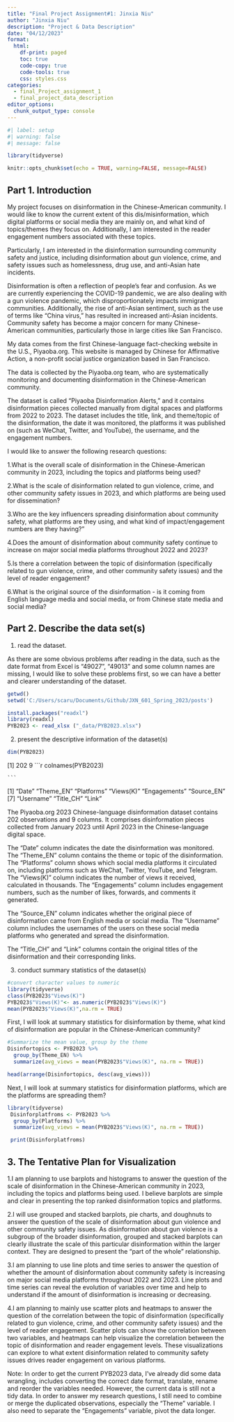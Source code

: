 ```yaml
---
title: "Final Project Assignment#1: Jinxia Niu"
author: "Jinxia Niu"
description: "Project & Data Description"
date: "04/12/2023"
format:
  html:
    df-print: paged
    toc: true
    code-copy: true
    code-tools: true
    css: styles.css
categories:
  - final_Project_assignment_1
  - final_project_data_description
editor_options: 
  chunk_output_type: console
---
```

```r
#| label: setup
#| warning: false
#| message: false

library(tidyverse)

knitr::opts_chunk$set(echo = TRUE, warning=FALSE, message=FALSE)
```

## Part 1. Introduction 

My project focuses on disinformation in the Chinese-American community. I would like to know the current extent of this dis/misinformation, which digital platforms or social media they are mainly on, and what kind of topics/themes they focus on. Additionally, I am interested in the reader engagement numbers associated with these topics.

Particularly, I am interested in the disinformation surrounding community safety and justice, including disinformation about gun violence, crime, and safety issues such as homelessness, drug use, and anti-Asian hate incidents. 

Disinformation is often a reflection of people’s fear and confusion. As we are currently experiencing the COVID-19 pandemic, we are also dealing with a gun violence pandemic, which disproportionately impacts immigrant communities. Additionally, the rise of anti-Asian sentiment, such as the use of terms like "China virus," has resulted in increased anti-Asian incidents. Community safety has become a major concern for many Chinese-American communities, particularly those in large cities like San Francisco.

My data comes from the first Chinese-language fact-checking website in the U.S., Piyaoba.org. This website is managed by Chinese for Affirmative Action, a non-profit social justice organization based in San Francisco. 

The data is collected by the Piyaoba.org team, who are systematically monitoring and documenting disinformation in the Chinese-American community. 

The dataset is called "Piyaoba Disinformation Alerts," and it contains disinformation pieces collected manually from digital spaces and platforms from 2022 to 2023. The dataset includes the title, link, and theme/topic of the disinformation, the date it was monitored, the platforms it was published on (such as WeChat, Twitter, and YouTube), the username, and the engagement numbers.

I would like to answer the following research questions:

1.What is the overall scale of disinformation in the Chinese-American community in 2023, including the topics and platforms being used?


2.What is the scale of disinformation related to gun violence, crime, and other community safety issues in 2023, and which platforms are being used for dissemination?

3.Who are the key influencers spreading disinformation about community safety, what platforms are they using, and what kind of impact/engagement numbers are they having?"

4.Does the amount of disinformation about community safety continue to increase on major social media platforms throughout 2022 and 2023?


5.Is there a correlation between the topic of disinformation (specifically related to gun violence, crime, and other community safety issues) and the level of reader engagement?


6.What is the original source of the disinformation - is it coming from English language media and social media, or from Chinese state media and social media?

   
## Part 2. Describe the data set(s) 

1.  read the dataset. 

As there are some obvious problems after reading in the data,
such as the date format from Excel is "49027", "49013" and some column names are missing, I would like to solve these problems first, so we can have a better and clearer understanding of the dataset. 

```r

getwd()
setwd('C:/Users/scaru/Documents/Github/JXN_601_Spring_2023/posts')

install.packages("readxl")
library(readxl)
PYB2023 <- read_xlsx ("_data/PYB2023.xlsx") 

```

2.  present the descriptive information of the dataset(s) 
```r

dim(PYB2023)
```
[1] 202   9
    ```r

colnames(PYB2023) 

    ```
[1] "Date"        "Theme_EN"    "Platforms"   "Views(K)"    "Engagements" "Source_EN"  
[7] "Username"    "Title_CH"    "Link"  

The Piyaoba.org 2023 Chinese-language disinformation dataset contains 202 observations and 9 columns. It comprises disinformation pieces collected from January 2023 until April 2023 in the Chinese-language digital space.

The "Date" column indicates the date the disinformation was monitored.
The "Theme_EN" column contains the theme or topic of the disinformation.
The "Platforms" column shows which social media platforms it circulated on, including platforms such as WeChat, Twitter, YouTube, and Telegram.
The "Views(K)" column indicates the number of views it received, calculated in thousands.
The "Engagements" column includes engagement numbers, such as the number of likes, forwards, and comments it generated.

The "Source_EN" column indicates whether the original piece of disinformation came from English media or social media.
The "Username" column includes the usernames of the users on these social media platforms who generated and spread the disinformation.

The "Title_CH" and "Link" columns contain the original titles of the disinformation and their corresponding links.

3.  conduct summary statistics of the dataset(s)
 
```r
#convert character values to numeric
library(tidyverse)
class(PYB2023$"Views(K)")
PYB2023$"Views(K)"<- as.numeric(PYB2023$"Views(K)")
mean(PYB2023$"Views(K)",na.rm = TRUE)

```

First, I will look at summary statistics for disinformation by theme, what kind of disinformation are popular in the Chinese-American community? 

```r
#Summarize the mean value, group by the theme
Disinfortopics <- PYB2023 %>%
  group_by(Theme_EN) %>%
  summarize(avg_views = mean(PYB2023$"Views(K)", na.rm = TRUE))

head(arrange(Disinfortopics, desc(avg_views)))
```

Next, I will look at summary statistics for disinformation platforms, which are the platforms are spreading them? 

```r
library(tidyverse)
 Disinforplatfroms <- PYB2023 %>%
  group_by(Platforms) %>%
  summarize(avg_views = mean(PYB2023$"Views(K)", na.rm = TRUE))

 print(Disinforplatfroms)
```


## 3. The Tentative Plan for Visualization 

1.I am planning to use barplots and histograms to answer the question of the scale of disinformation in the Chinese-American community in 2023, including the topics and platforms being used. I believe barplots are simple and clear in presenting the top ranked disinformation topics and platforms.


2.I will use grouped and stacked barplots, pie charts, and doughnuts to answer the question of the scale of disinformation about gun violence and other community safety issues. As disinformation about gun violence is a subgroup of the broader disinformation, grouped and stacked barplots can clearly illustrate the scale of this particular disinformation within the larger context. They are designed to present the "part of the whole" relationship.


3.I am planning to use line plots and time series to answer the question of whether the amount of disinformation about community safety is increasing on major social media platforms throughout 2022 and 2023. Line plots and time series can reveal the evolution of variables over time and help to understand if the amount of disinformation is increasing or decreasing.


4.I am planning to mainly use scatter plots and heatmaps to answer the question of the correlation between the topic of disinformation (specifically related to gun violence, crime, and other community safety issues) and the level of reader engagement. Scatter plots can show the correlation between two variables, and heatmaps can help visualize the correlation between the topic of disinformation and reader engagement levels. These visualizations can explore to what extent disinformation related to community safety issues drives reader engagement on various platforms.

Note: In order to get the current PYB2023 data, I've already did some data wrangling, includes converting the correct date format, translate, rename and reorder the variables needed. However, the current data is still not a tidy data. In order to answer my research questions, I still need to combine or merge the duplicated observations, especially the "Theme" variable. I also need to separate the "Engagements" variable, pivot the data longer.
